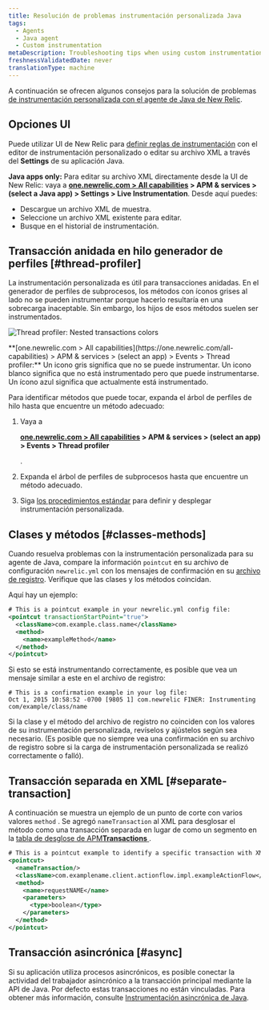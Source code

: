 ```yaml
---
title: Resolución de problemas instrumentación personalizada Java
tags:
  - Agents
  - Java agent
  - Custom instrumentation
metaDescription: Troubleshooting tips when using custom instrumentation with your New Relic Java agent.
freshnessValidatedDate: never
translationType: machine
---
```



A continuación se ofrecen algunos consejos para la solución de problemas [de instrumentación personalizada con el agente de Java de New Relic](/docs/agents/java-agent/custom-instrumentation/java-custom-instrumentation).

## Opciones UI

Puede utilizar UI de New Relic para [definir reglas de instrumentación](/docs/agents/java-agent/custom-instrumentation/custom-instrumentation-editor-quickly-customize-your-java-instrumentation) con el editor de instrumentación personalizado o editar su archivo XML a través del <DNT>**Settings**</DNT> de su aplicación Java.

<DNT>**Java apps only:**</DNT> Para editar su archivo XML directamente desde la UI de New Relic: vaya a <DNT>**[one.newrelic.com > All capabilities](https://one.newrelic.com/all-capabilities) > APM & services > (select a Java app) > Settings > Live Instrumentation**</DNT>. Desde aquí puedes:

* Descargue un archivo XML de muestra.
* Seleccione un archivo XML existente para editar.
* Busque en el historial de instrumentación.

## Transacción anidada en hilo generador de perfiles [#thread-profiler]

La instrumentación personalizada es útil para transacciones anidadas. En el generador de perfiles de subprocesos, los métodos con íconos grises al lado no se pueden instrumentar porque hacerlo resultaría en una sobrecarga inaceptable. Sin embargo, los hijos de esos métodos suelen ser instrumentados.

<img
  title="Thread profiler: Nested transactions colors"
  alt="Thread profiler: Nested transactions colors"
  src={apmJavaCustomInstrumentationColors}
/>

<figcaption>
  <DNT>**[one.newrelic.com > All capabilities](https://one.newrelic.com/all-capabilities) > APM & services > (select an app) > Events > Thread profiler:**</DNT> Un icono gris significa que no se puede instrumentar. Un icono blanco significa que no está instrumentado pero que puede instrumentarse. Un ícono azul significa que actualmente está instrumentado.
</figcaption>

Para identificar métodos que puede tocar, expanda el árbol de perfiles de hilo hasta que encuentre un método adecuado:

1. Vaya a

   <DNT>**[one.newrelic.com > All capabilities](https://one.newrelic.com/all-capabilities) > APM & services > (select an app) > Events > Thread profiler**</DNT>

   .

2. Expanda el árbol de perfiles de subprocesos hasta que encuentre un método adecuado.

3. Siga [los procedimientos estándar](/docs/agents/java-agent/custom-instrumentation/custom-instrumentation-editor-quickly-customize-your-java-instrumentation) para definir y desplegar instrumentación personalizada.

## Clases y métodos [#classes-methods]

Cuando resuelva problemas con la instrumentación personalizada para su agente de Java, compare la información `pointcut` en su archivo de configuración `newrelic.yml` con los mensajes de confirmación en su [archivo de registro](/docs/agents/java-agent/troubleshooting/generating-logs-troubleshooting-java). Verifique que las clases y los métodos coincidan.

Aquí hay un ejemplo:

```xml
# This is a pointcut example in your newrelic.yml config file:
<pointcut transactionStartPoint="true">
  <className>com.example.class.name</className>
  <method>
    <name>exampleMethod</name>
  </method>
</pointcut>
```

Si esto se está instrumentando correctamente, es posible que vea un mensaje similar a este en el archivo de registro:

```
# This is a confirmation example in your log file:
Oct 1, 2015 10:58:52 -0700 [9805 1] com.newrelic FINER: Instrumenting com/example/class/name
```

Si la clase y el método del archivo de registro no coinciden con los valores de su instrumentación personalizada, revíselos y ajústelos según sea necesario. (Es posible que no siempre vea una confirmación en su archivo de registro sobre si la carga de instrumentación personalizada se realizó correctamente o falló).

## Transacción separada en XML [#separate-transaction]

A continuación se muestra un ejemplo de un punto de corte con varios valores `method` . Se agregó `nameTransaction` al XML para desglosar el método como una transacción separada en lugar de como un segmento en la [tabla de desglose de APM<DNT>**Transactions**</DNT> ](/docs/apm/applications-menu/monitoring/transactions-page).

```xml
# This is a pointcut example to identify a specific transaction with XML custom instrumentation:
<pointcut>
  <nameTransaction/>
  <className>com.examplename.client.actionflow.impl.exampleActionFlow</className>
  <method>
    <name>requestNAME</name>
    <parameters>
      <type>boolean</type>
    </parameters>
  </method>
</pointcut>
```

## Transacción asincrónica [#async]

Si su aplicación utiliza procesos asincrónicos, es posible conectar la actividad del trabajador asincrónico a la transacción principal mediante la API de Java. Por defecto estas transacciones no están vinculadas. Para obtener más información, consulte [Instrumentación asincrónica de Java](/docs/agents/java-agent/async-instrumentation/introduction-java-async-instrumentation).